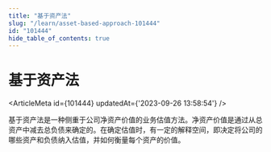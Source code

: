 ```yaml
---
title: "基于资产法"
slug: "/learn/asset-based-approach-101444"
id: "101444"
hide_table_of_contents: true
---
```



# 基于资产法

<ArticleMeta id={101444} updatedAt={'2023-09-26 13:58:54'} />
<div className='border-solid border-b border-t-0 my-4 border-[var(--ifm-color-gray-300)]' />

基于资产法是一种侧重于公司净资产价值的业务估值方法。净资产价值是通过从总资产中减去总负债来确定的。在确定估值时，有一定的解释空间，即决定将公司的哪些资产和负债纳入估值，并如何衡量每个资产的价值。
